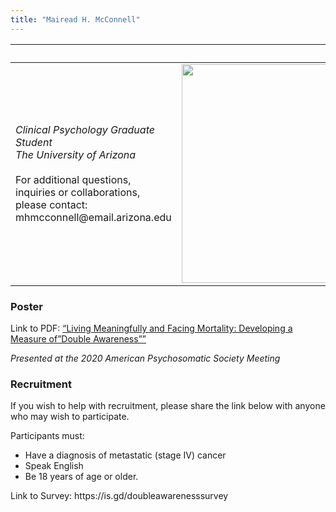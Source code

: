 ```yaml
---
title: "Mairead H. McConnell"
---
```


|                     &nbsp;       |                              &nbsp;                     |
|--------------------------------------------------------------------|-------------------------------------------------------------------------|
|  _Clinical Psychology Graduate Student_ <br> _The University of Arizona_   <br><br> For additional questions, inquiries or collaborations, please contact:  mhmcconnell@email.arizona.edu | ![](/MaireadMcConnell_headshot.jpg){width=350px}  |

### Poster

Link to PDF: ["Living Meaningfully and Facing Mortality: Developing a Measure of "Double Awareness""](/APS-2020-poster_McConnell.pdf)<br>

_Presented at the 2020 American Psychosomatic Society Meeting_


### Recruitment
If you wish to help with recruitment, please share the link below with anyone who may wish to participate. 

Participants must: 
<ul><li>Have a diagnosis of metastatic (stage IV) cancer</li> 
<li>Speak English</li>
<li>Be 18 years of age or older.</li></ul>
 
Link to Survey: https://is.gd/doubleawarenesssurvey
